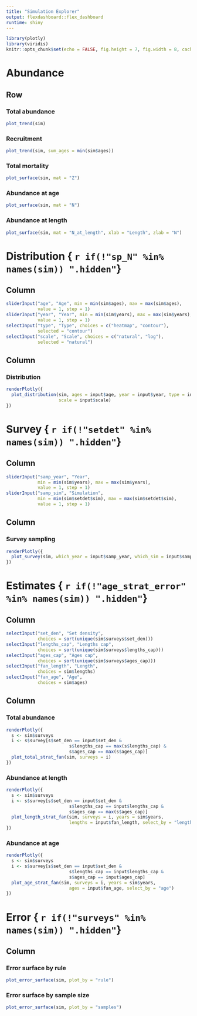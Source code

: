 ```yaml
---
title: "Simulation Explorer"
output: flexdashboard::flex_dashboard
runtime: shiny
---
```


```r
library(plotly)
library(viridis)
knitr::opts_chunk$set(echo = FALSE, fig.height = 7, fig.width = 8, cache = FALSE)
```


Abundance
================================================================================

Row {.tabset}
--------------------------------------------------------------------------------

### Total abundance

```r
plot_trend(sim)
```

### Recruitment

```r
plot_trend(sim, sum_ages = min(sim$ages))
```

### Total mortality

```r
plot_surface(sim, mat = "Z")
```

### Abundance at age

```r
plot_surface(sim, mat = "N")
```

### Abundance at length

```r
plot_surface(sim, mat = "N_at_length", xlab = "Length", zlab = "N")
```




Distribution { `r if(!"sp_N" %in% names(sim)) ".hidden"`}
================================================================================

Column {.sidebar}
--------------------------------------------------------------------------------

```r
sliderInput("age", "Age", min = min(sim$ages), max = max(sim$ages), 
            value = 1, step = 1)
sliderInput("year", "Year", min = min(sim$years), max = max(sim$years), 
            value = 1, step = 1)
selectInput("type", "Type", choices = c("heatmap", "contour"), 
            selected = "contour")
selectInput("scale", "Scale", choices = c("natural", "log"), 
            selected = "natural")
```

Column
--------------------------------------------------------------------------------

### Distribution

```r
renderPlotly({
  plot_distribution(sim, ages = input$age, year = input$year, type = input$type,
                    scale = input$scale)
})

```



Survey { `r if(!"setdet" %in% names(sim)) ".hidden"`}
================================================================================

Column {.sidebar}
--------------------------------------------------------------------------------

```r
sliderInput("samp_year", "Year", 
            min = min(sim$years), max = max(sim$years), 
            value = 1, step = 1)
sliderInput("samp_sim", "Simulation", 
            min = min(sim$setdet$sim), max = max(sim$setdet$sim), 
            value = 1, step = 1)
```

Column
--------------------------------------------------------------------------------

### Survey sampling

```r
renderPlotly({
  plot_survey(sim, which_year = input$samp_year, which_sim = input$samp_sim)
})
```


Estimates { `r if(!"age_strat_error" %in% names(sim)) ".hidden"`}
================================================================================


Column {.sidebar}
--------------------------------------------------------------------------------

```r
selectInput("set_den", "Set density", 
            choices = sort(unique(sim$surveys$set_den)))
selectInput("lengths_cap", "Lengths cap", 
            choices = sort(unique(sim$surveys$lengths_cap)))
selectInput("ages_cap", "Ages cap", 
            choices = sort(unique(sim$surveys$ages_cap)))
selectInput("fan_length", "Length", 
            choices = sim$lengths)
selectInput("fan_age", "Age", 
            choices = sim$ages)
```


Column {.tabset}
--------------------------------------------------------------------------------

### Total abundance

```r
renderPlotly({
  s <- sim$surveys
  i <- s$survey[s$set_den == input$set_den & 
                        s$lengths_cap == max(s$lengths_cap) &
                        s$ages_cap == max(s$ages_cap)]
  plot_total_strat_fan(sim, surveys = i)
})
```

### Abundance at length

```r
renderPlotly({
  s <- sim$surveys
  i <- s$survey[s$set_den == input$set_den & 
                        s$lengths_cap == input$lengths_cap &
                        s$ages_cap == max(s$ages_cap)]
  plot_length_strat_fan(sim, surveys = i, years = sim$years,
                        lengths = input$fan_length, select_by = "length")
})
```

### Abundance at age

```r
renderPlotly({
  s <- sim$surveys
  i <- s$survey[s$set_den == input$set_den & 
                        s$lengths_cap == input$lengths_cap &
                        s$ages_cap == input$ages_cap]
  plot_age_strat_fan(sim, surveys = i, years = sim$years,
                        ages = input$fan_age, select_by = "age")
})
```




Error { `r if(!"surveys" %in% names(sim)) ".hidden"`}
================================================================================

Column  {.tabset}
--------------------------------------------------------------------------------

### Error surface by rule

```r
plot_error_surface(sim, plot_by = "rule")
```

### Error surface by sample size

```r
plot_error_surface(sim, plot_by = "samples")
```
